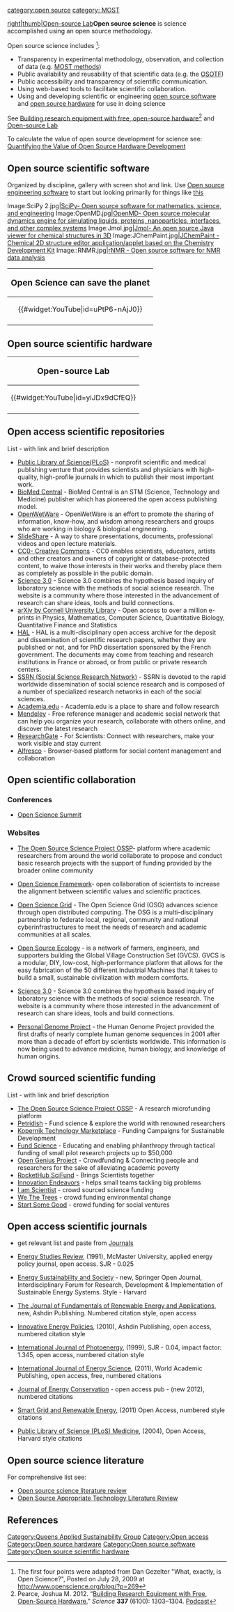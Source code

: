 {{MOST}}

[[category:open source]]
[[category: MOST]]
[[Category:Queens Applied Sustainability Group]]
[[Category:Open access]]
[[Category:Open source hardware]]
[[Category:Open source software]]

[[image:OSL.jpg|right|thumb|[[Open-source Lab]]]]'''Open source science''' is science accomplished using an open source methodology.

Open source science includes <ref> The first four points were adapted from Dan Gezelter "What, exactly, is Open Science?", Posted on July 28, 2009 at
http://www.openscience.org/blog/?p=269</ref>:
* Transparency in experimental methodology, observation, and collection of data (e.g. [[MOST methods]])
* Public availability and reusability of that scientific data (e.g. the [[OSOTF]])
* Public accessibility and transparency of scientific communication.
* Using web-based tools to facilitate scientific collaboration.
* Using and developing scientific or engineering [[open source software]] and [[open source hardware]] for use in doing science

See [[Building research equipment with free, open-source hardware]]<ref> Pearce, Joshua M. 2012. “[http://www.sciencemag.org/content/337/6100/1303.summary Building Research Equipment with Free, Open-Source Hardware.]” ''Science'' '''337''' (6100): 1303–1304. [http://www.sciencemag.org/content/337/6100/1303/suppl/DC1 Podcast]</ref> and [[Open-source Lab]]

To calculate the value of open source development for science see: [[Quantifying the Value of Open Source Hardware Development]]

== Open source scientific software==
Organized by discipline, gallery with screen shot and link. Use [[Open source engineering software]] to start but looking primarily for things like [http://www.openscience.org/blog/?page_id=44 this]

<gallery caption="Scientific Computing">

Image:SciPy 2.jpg|[http://www.scipy.org/ SciPy- Open source software for mathematics, science, and engineering]
Image:OpenMD.jpg|[http://openmd.net/ OpenMD- Open source molecular dynamics engine for simulating liquids, proteins, nanoparticles, interfaces, and other complex systems]
Image:Jmol.jpg|[http://jmol.sourceforge.net/ Jmol- An open source Java viewer for chemical structures in 3D]
Image:JChemPaint.jpg|[http://jchempaint.github.com/ JChemPaint - Chemical 2D structure editor application/applet based on the Chemistry Development Kit]
Image::RNMR.jpg|[http://rnmr.nmrfam.wisc.edu/ rNMR - Open source software for NMR data analysis]
</gallery>

{|style="border:1px solid #73BF73; background-color: #E6FFE6; margin-left:.1em; margin-top:2px; -moz-border-radius:15px;" align="right" width="150px"
!<big>Open Science can save the planet</big>
|-
|<center>{{#widget:YouTube|id=uPtP6-nAjJ0}} </center>
|-
|}
== Open source scientific hardware==
{|style="border:1px solid #73BF73; background-color: #E6FFE6; margin-left:.1em; margin-top:2px; -moz-border-radius:15px;" align="right" width="150px"
!<big>Open-source Lab</big>
|-
|<center>{{#widget:YouTube|id=yiJDx9dCfEQ}} </center>
|-
|}

{{Category:Open_source_scientific_hardware}}

== Open access scientific repositories ==
List - with link and brief description
<br />

* [http://www.plos.org/ Public Library of Science(PLoS)] - nonprofit scientific and medical publishing venture that provides scientists and physicians with high-quality, high-profile journals in which to publish their most important work.
* [http://www.biomedcentral.com/ BioMed Central] - BioMed Central is an STM (Science, Technology and Medicine) publisher which has pioneered the open access publishing model.
* [http://openwetware.org/wiki/Main_Page OpenWetWare] - OpenWetWare is an effort to promote the sharing of information, know-how, and wisdom among researchers and groups who are working in biology & biological engineering.
* [http://www.slideshare.net/ SlideShare] - A way to share presentations, documents, professional videos and open lecture materials.
* [http://creativecommons.org/science CC0- Creative Commons] - CC0 enables scientists, educators, artists and other creators and owners of copyright or database-protected content, to waive those interests in their works and thereby place them as completely as possible in the public domain.
* [http://www.science3point0.com/ Science 3.0] - Science 3.0 combines the hypothesis based inquiry of laboratory science with the methods of social science research. The website is a community where those interested in the advancement of research can share ideas, tools and build connections.
* [http://arxiv.org/ arXiv by Cornell University Library] - Open access to over a million e-prints in Physics, Mathematics, Computer Science, Quantitative Biology, Quantitative Finance and Statistics
* [http://hal.archives-ouvertes.fr/index.php?langue=en&halsid=1vo52cjgapvm1m8djpa6pnjds0 HAL] -  HAL is a multi-disciplinary open access archive for the deposit and dissemination of scientific research papers, whether they are published or not, and for PhD dissertation sponsored by the French government. The documents may come from teaching and research institutions in France or abroad, or from public or private research centers.
* [http://www.ssrn.com/ SSRN (Social Science Research Network)] - SSRN is devoted to the rapid worldwide dissemination of social science research and is composed of a number of specialized research networks in each of the social sciences.
* [http://academia.edu/ Academia.edu] - Academia.edu is a place to share and follow research
* [http://www.mendeley.com/ Mendeley] - Free reference manager and academic social network that can help you organize your research, collaborate with others online, and discover the latest research
* [http://www.researchgate.net/ ResearchGate] - For Scientists: Connect with researchers, make your work visible and stay current
*[http://www.alfresco.com/products/collaboration/ Alfresco] - Browser-based platform for social content management and collaboration

== Open  scientific collaboration ==
===Conferences===
* [[Open Science Summit]]

===Websites===

* [http://www.theopensourcescienceproject.com/ The Open Source Science Project OSSP]- platform where academic researchers from around the world collaborate to propose and conduct basic research projects with the support of funding provided by the broader online community

* [http://openscienceframework.org/about/ Open Science Framework]- open collaboration of scientists to increase the alignment between scientific values and scientific practices.

* [https://www.opensciencegrid.org/bin/view Open Science Grid] - The Open Science Grid (OSG) advances science through open distributed computing. The OSG is a multi-disciplinary partnership to federate local, regional, community and national cyberinfrastructures to meet the needs of research and academic communities at all scales.

* [http://opensourceecology.org/ Open Source Ecology] - is a network of farmers, engineers, and supporters building the Global Village Construction Set (GVCS). GVCS is a modular, DIY, low-cost, high-performance platform that allows for the easy fabrication of the 50 different Industrial Machines that it takes to build a small, sustainable civilization with modern comforts.

* [http://www.science3point0.com/ Science 3.0] - Science 3.0 combines the hypothesis based inquiry of laboratory science with the methods of social science research. The website is a community where those interested in the advancement of research can share ideas, tools and build connections.

* [http://www.personalgenomes.org/ Personal Genome Project] - the Human Genome Project provided the first drafts of nearly complete human genome sequences in 2001 after more than a decade of effort by scientists worldwide. This information is now being used to advance medicine, human biology, and knowledge of human origins.

== Crowd sourced scientific funding ==
List - with link and brief description
* [http://www.theopensourcescienceproject.com/microfinance.php The Open Source Science Project OSSP] - A research microfunding platform
* [http://www.petridish.org/ Petridish] - Fund science & explore the world with renowned researchers
* [http://kopernik.info/en-us/list-funded-proposal Kopernik Technology Marketplace] - Funding Campaigns for Sustainable Development 
* [http://fundscience.org/blog/?s=science Fund Science] - Educating and enabling philanthropy through tactical funding of small pilot research projects up to $50,000
* [http://www.opengenius.org/ Open Genius Project] - Crowdfunding & Connecting people and researchers for the sake of alleviating academic poverty
* [http://www.rockethub.com/projects/scifund RocketHub SciFund] - Brings Scientists together
* [http://innovationendeavors.com/ Innovation Endeavors ] - helps small teams tackling big problems
* [http://www.iamscientist.com/ I am Scientist] - crowd sourced science funding
* [http://www.wethetrees.com/ We The Trees] - crowd funding environmental change
* [http://startsomegood.com/ Start Some Good] - crowd funding for social ventures

== Open access scientific journals ==
* get relevant list and paste from [[Journals]]

*[http://digitalcommons.mcmaster.ca/esr/  Energy Studies Review], (1991), McMaster University, applied energy policy journal, open access. SJR - 0.025

*[http://www.energsustainsoc.com/ Energy Sustainability and Society] - new, Springer Open Journal, Interdisciplinary Forum for Research, Development & Implementation of Sustainable Energy Systems. Style - Harvard

*[http://www.ashdin.com/journals/JFREA/jfrea.aspx The Journal of Fundamentals of Renewable Energy and Applications], new, Ashdin Publishing. Numbered citation style, open access

*[http://www.ashdin.com/journals/iep/iep.aspx Innovative Energy Policies], (2010), Ashdin Publishing, open access, numbered citation style

*[http://www.hindawi.com/journals/ijp/ International Journal of Photoenergy], (1999), SJR - 0.04, impact factor: 1.345, open access, numbered citation style

*[http://www.ijesci.org/ International Journal of Energy Science], (2011), World Academic Publishing, open access, free, numbered citations 

*[http://openaccesspub.org/journals/index.php?jid=5 Journal of Energy Conservation] - open access pub - (new 2012), numbered citations

*[http://www.scirp.org/journal/sgre/ Smart Grid and Renewable Energy], (2011) Open Access, numbered style citations

*[http://www.plosmedicine.org/home.action Public Library of Science (PLoS) Medicine], (2004), Open Access, Harvard style citations

== Open source science literature ==



For comprehensive list see:
* [[Open source science literature review]]
* [[Open Source Appropriate Technology Literature Review]]

==References ==
<references/>

[[Category:Open source scientific hardware]]